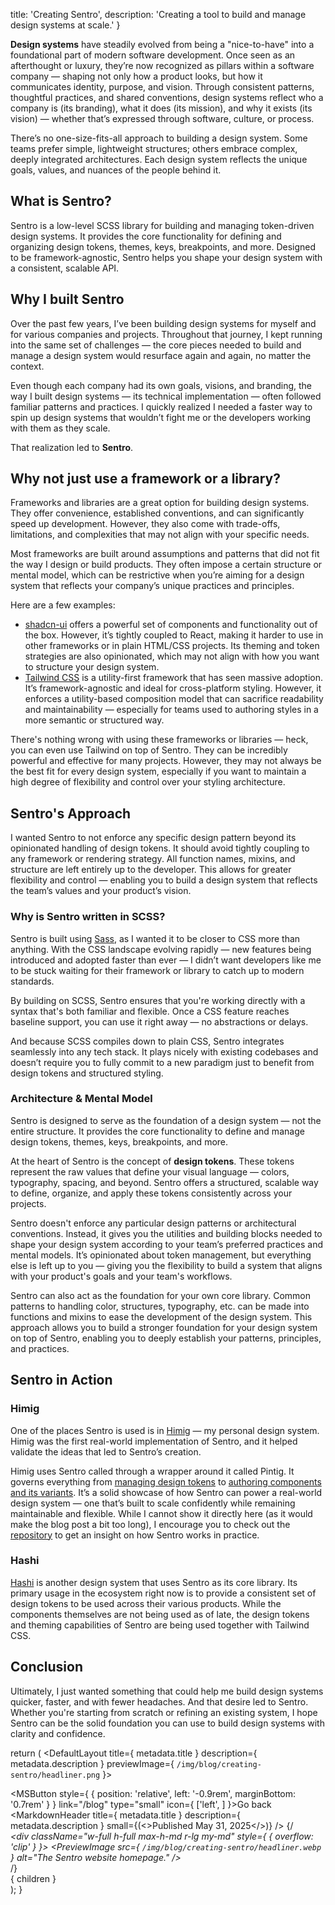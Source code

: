 
  title: 'Creating Sentro',
  description: 'Creating a tool to build and manage design systems at scale.'
}

**Design systems** have steadily evolved from being a "nice-to-have" into a foundational part of modern software development. Once seen as an afterthought or luxury, they’re now recognized as pillars within a software company — shaping not only how a product looks, but how it communicates identity, purpose, and vision. Through consistent patterns, thoughtful practices, and shared conventions, design systems reflect who a company is (its branding), what it does (its mission), and why it exists (its vision) — whether that’s expressed through software, culture, or process.

There’s no one-size-fits-all approach to building a design system. Some teams prefer simple, lightweight structures; others embrace complex, deeply integrated architectures. Each design system reflects the unique goals, values, and nuances of the people behind it.

## What is Sentro?
Sentro is a low-level SCSS library for building and managing token-driven design systems. It provides the core functionality for defining and organizing design tokens, themes, keys, breakpoints, and more. Designed to be framework-agnostic, Sentro helps you shape your design system with a consistent, scalable API.

## Why I built Sentro
Over the past few years, I’ve been building design systems for myself and for various companies and projects. Throughout that journey, I kept running into the same set of challenges — the core pieces needed to build and manage a design system would resurface again and again, no matter the context.

Even though each company had its own goals, visions, and branding, the way I built design systems — its technical implementation — often followed familiar patterns and practices. I quickly realized I needed a faster way to spin up design systems that wouldn’t fight me or the developers working with them as they scale.

That realization led to **Sentro**.

## Why not just use a framework or a library?
Frameworks and libraries are a great option for building design systems. They offer convenience, established conventions, and can significantly speed up development. However, they also come with trade-offs, limitations, and complexities that may not align with your specific needs.

Most frameworks are built around assumptions and patterns that did not fit the way I design or build products. They often impose a certain structure or mental model, which can be restrictive when you’re aiming for a design system that reflects your company’s unique practices and principles.

Here are a few examples:

- [shadcn-ui](https://ui.shadcn.com/) offers a powerful set of components and functionality out of the box. However, it’s tightly coupled to React, making it harder to use in other frameworks or in plain HTML/CSS projects. Its theming and token strategies are also opinionated, which may not align with how you want to structure your design system.
- [Tailwind CSS](https://tailwindcss.com) is a utility-first framework that has seen massive adoption. It’s framework-agnostic and ideal for cross-platform styling. However, it enforces a utility-based composition model that can sacrifice readability and maintainability — especially for teams used to authoring styles in a more semantic or structured way.

There's nothing wrong with using these frameworks or libraries — heck, you can even use Tailwind on top of Sentro. They can be incredibly powerful and effective for many projects. However, they may not always be the best fit for every design system, especially if you want to maintain a high degree of flexibility and control over your styling architecture.

## Sentro's Approach
I wanted Sentro to not enforce any specific design pattern beyond its opinionated handling of design tokens. It should avoid tightly coupling to any framework or rendering strategy. All function names, mixins, and structure are left entirely up to the developer. This allows for greater flexibility and control — enabling you to build a design system that reflects the team’s values and your product’s vision.

### Why is Sentro written in SCSS?
Sentro is built using [Sass](https://sass-lang.com), as I wanted it to be closer to CSS more than anything. With the CSS landscape evolving rapidly — new features being introduced and adopted faster than ever — I didn’t want developers like me to be stuck waiting for their framework or library to catch up to modern standards.

By building on SCSS, Sentro ensures that you're working directly with a syntax that's both familiar and flexible. Once a CSS feature reaches baseline support, you can use it right away — no abstractions or delays.

And because SCSS compiles down to plain CSS, Sentro integrates seamlessly into any tech stack. It plays nicely with existing codebases and doesn’t require you to fully commit to a new paradigm just to benefit from design tokens and structured styling.

### Architecture & Mental Model
Sentro is designed to serve as the foundation of a design system — not the entire structure. It provides the core functionality to define and manage design tokens, themes, keys, breakpoints, and more.

At the heart of Sentro is the concept of **design tokens**. These tokens represent the raw values that define your visual language — colors, typography, spacing, and beyond. Sentro offers a structured, scalable way to define, organize, and apply these tokens consistently across your projects.

Sentro doesn't enforce any particular design patterns or architectural conventions. Instead, it gives you the utilities and building blocks needed to shape your design system according to your team’s preferred practices and mental models. It’s opinionated about token management, but everything else is left up to you — giving you the flexibility to build a system that aligns with your product's goals and your team's workflows.

<div className="mx-auto my-lg" style={{ maxWidth: '540px' }}>
  <PreviewImage src="/img/blog/creating-sentro/heirarchy-slim.png" alt="Sentro as your core library." />
</div>

Sentro can also act as the foundation for your own core library. Common patterns to handling color, structures, typography, etc. can be made into functions and mixins to ease the development of the design system. This approach allows you to build a stronger foundation for your design system on top of Sentro, enabling you to deeply establish your patterns, principles, and practices.

<div className="mx-auto my-lg" style={{ maxWidth: '540px' }}>
  <PreviewImage src="/img/blog/creating-sentro/heirarchy.png" alt="Sentro as your foundation for the core library." />
</div>

## Sentro in Action

### Himig
One of the places Sentro is used is in [Himig](https://github.com/MatteuSan/himig) — my personal design system. Himig was the first real-world implementation of Sentro, and it helped validate the ideas that led to Sentro’s creation.

Himig uses Sentro called through a wrapper around it called Pintig. It governs everything from [managing design tokens](https://github.com/MatteuSan/himig/blob/main/packages/pintig/theme/_theme-setters.scss) to [authoring components and its variants](https://github.com/MatteuSan/himig/blob/main/packages/himig/ms-button/_button-styles.scss). It’s a solid showcase of how Sentro can power a real-world design system — one that’s built to scale confidently while remaining maintainable and flexible. While I cannot show it directly here (as it would make the blog post a bit too long), I encourage you to check out the [repository](https://github.com/MatteuSan/himig) to get an insight on how Sentro works in practice.

### Hashi
[Hashi](https://hashi-docs.netlify.app) is another design system that uses Sentro as its core library. Its primary usage in the ecosystem right now is to provide a consistent set of design tokens to be used across their various products. While the components themselves are not being used as of late, the design tokens and theming capabilities of Sentro are being used together with Tailwind CSS.

## Conclusion
Ultimately, I just wanted something that could help me build design systems quicker, faster, and with fewer headaches. And that desire led to Sentro. Whether you're starting from scratch or refining an existing system, I hope Sentro can be the solid foundation you can use to build design systems with clarity and confidence.


  return (
    <DefaultLayout title={ metadata.title } description={ metadata.description } previewImage={ `/img/blog/creating-sentro/headliner.png` }>
      <MainContent>
        <section className="py-4xl">
          <MSButton style={ { position: 'relative', left: '-0.9rem', marginBottom: '0.7rem' } } link="/blog"
                    type="small" icon={ ['left', <ArrowLeftIcon/>] }>Go back</MSButton>
          <MarkdownHeader title={ metadata.title } description={ metadata.description } small={(<>Published <time dateTime="2025-05-31">May 31, 2025</time></>)} />
          {/*<section>
            <div className="w-full h-full max-h-md r-lg my-md" style={ { overflow: 'clip' } }>
              <PreviewImage src={ `/img/blog/creating-sentro/headliner.webp` } alt="The Sentro website homepage." />
            </div>
          </section>*/}
          <section className="ms-markdown mt-xl">
            { children }
          </section>
        </section>
      </MainContent>
    </DefaultLayout>
  );
}
